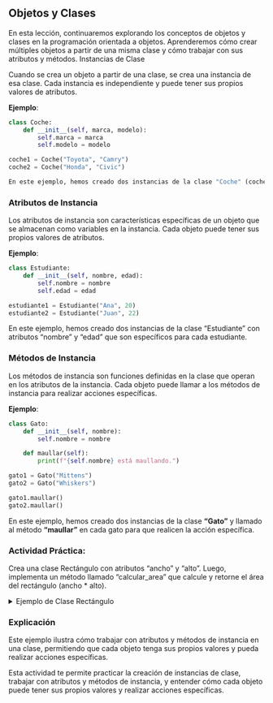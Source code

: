 ## Objetos y Clases

En esta lección, continuaremos explorando los conceptos de objetos y clases en la programación orientada a objetos. Aprenderemos cómo crear múltiples objetos a partir de una misma clase y cómo trabajar con sus atributos y métodos.
Instancias de Clase

Cuando se crea un objeto a partir de una clase, se crea una instancia de esa clase. Cada instancia es independiente y puede tener sus propios valores de atributos.

**Ejemplo**:

```python
class Coche:
    def __init__(self, marca, modelo):
        self.marca = marca
        self.modelo = modelo

coche1 = Coche("Toyota", "Camry")
coche2 = Coche("Honda", "Civic")

En este ejemplo, hemos creado dos instancias de la clase "Coche" (coche1 y coche2) con diferentes valores de atributos "marca" y "modelo".
```

### Atributos de Instancia

Los atributos de instancia son características específicas de un objeto que se almacenan como variables en la instancia. Cada objeto puede tener sus propios valores de atributos.

**Ejemplo**:

```python
class Estudiante:
    def __init__(self, nombre, edad):
        self.nombre = nombre
        self.edad = edad

estudiante1 = Estudiante("Ana", 20)
estudiante2 = Estudiante("Juan", 22)
```

En este ejemplo, hemos creado dos instancias de la clase "Estudiante" con atributos "nombre" y "edad" que son específicos para cada estudiante.

### Métodos de Instancia

Los métodos de instancia son funciones definidas en la clase que operan en los atributos de la instancia. Cada objeto puede llamar a los métodos de instancia para realizar acciones específicas.

**Ejemplo**:

```python
class Gato:
    def __init__(self, nombre):
        self.nombre = nombre

    def maullar(self):
        print(f"{self.nombre} está maullando.")

gato1 = Gato("Mittens")
gato2 = Gato("Whiskers")

gato1.maullar()
gato2.maullar()
```

En este ejemplo, hemos creado dos instancias de la clase **"Gato"** y llamado al método **"maullar"** en cada gato para que realicen la acción específica.

:::{.callout-tip}
### Actividad Práctica:

Crea una clase Rectángulo con atributos "ancho" y "alto". Luego, implementa un método llamado "calcular_area" que calcule y retorne el área del rectángulo (ancho * alto).

:::

<details>
<summary>Ejemplo de Clase Rectángulo</summary>

**Resumen**:

En este ejemplo, crearemos una clase llamada "Rectángulo" con atributos "ancho" y "alto". Implementaremos un método llamado "calcular_area" que calculará y retornará el área del rectángulo (ancho * alto). Luego, crearemos dos instancias de la clase "Rectángulo" con diferentes dimensiones y mostraremos el área de cada rectángulo.

**Resolución**:

```python
class Rectangulo:
    def __init__(self, ancho, alto):
        self.ancho = ancho
        self.alto = alto

    def calcular_area(self):
        return self.ancho * self.alto

# Crear dos instancias de Rectangulo
rectangulo1 = Rectangulo(5, 10)
rectangulo2 = Rectangulo(3, 7)

# Calcular el área de cada rectángulo
area1 = rectangulo1.calcular_area()
area2 = rectangulo2.calcular_area()

# Mostrar el área de cada rectángulo
print(f"Área del Rectángulo 1: {area1}")
print(f"Área del Rectángulo 2: {area2}")
```
**Explicación**:

- Definimos la clase "Rectangulo" con un constructor __init__ que toma dos argumentos: "ancho" y "alto". Estos argumentos se utilizan para inicializar los atributos de instancia "ancho" y "alto".

- Implementamos un método de instancia llamado "calcular_area" que calcula el área del rectángulo multiplicando el ancho por el alto y lo retorna.

- Creamos dos instancias de la clase "Rectangulo" con diferentes dimensiones (5x10 y 3x7).

- Calculamos el área de cada rectángulo llamando al método "calcular_area" en cada instancia.

- Mostramos el área de cada rectángulo en la consola.
</details>

### Explicación

Este ejemplo ilustra cómo trabajar con atributos y métodos de instancia en una clase, permitiendo que cada objeto tenga sus propios valores y pueda realizar acciones específicas.


Esta actividad te permite practicar la creación de instancias de clase, trabajar con atributos y métodos de instancia, y entender cómo cada objeto puede tener sus propios valores y realizar acciones específicas.
